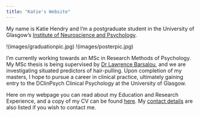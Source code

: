 ```yaml
---
title: "Katie's Website"
---
```


My name is Katie Hendry and I'm a postgraduate student in the University of Glasgow's [Institute of Neuroscience and Psychology](http://www.gla.ac.uk/researchinstitutes/neurosciencepsychology/).



!(images/graduationpic.jpg)
!(images/posterpic.jpg)



I'm currently working towards an MSc in Research Methods of Psychology. My MSc thesis is being supervised by [Dr Lawrence Barsalou](http://barsaloulab.org/lab-members/lawrence-barsalou/), and we are investigating situated predictors of hair-pulling. Upon completion of my masters, I hope to pursue a career in clinical practice, ultimately gaining entry to the DClinPsych Clinical Psychology at the University of Glasgow.

Here on my webpage you can read about my Education and Research Experience, and a copy of my CV can be found [here](documents/Cirriculum Vitae Final.docx). My [contact details](contactdetails.html) are also listed if you wish to contact me.
